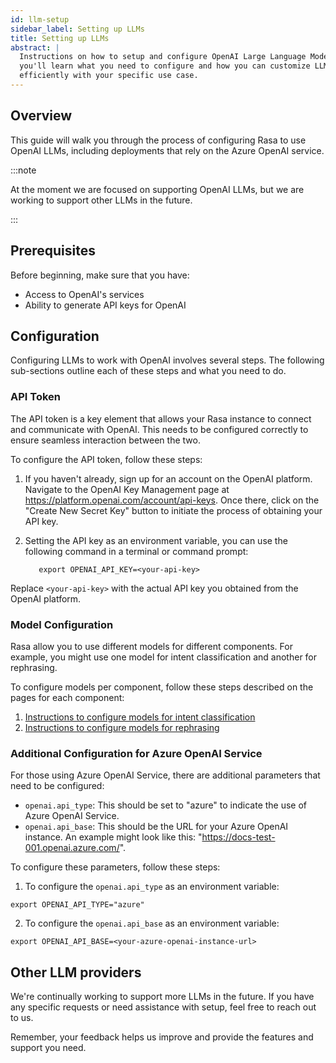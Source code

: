 ```yaml
---
id: llm-setup
sidebar_label: Setting up LLMs
title: Setting up LLMs
abstract: |
  Instructions on how to setup and configure OpenAI Large Language Models. Here
  you'll learn what you need to configure and how you can customize LLMs to work
  efficiently with your specific use case.
---
```



<RasaLabsLabel />

<RasaLabsBanner />

## Overview

This guide will walk you through the process of configuring Rasa to use OpenAI
LLMs, including deployments that rely on the Azure OpenAI service.

:::note

At the moment we are focused on supporting OpenAI LLMs, but we are working to
support other LLMs in the future.

:::

## Prerequisites

Before beginning, make sure that you have:

- Access to OpenAI's services
- Ability to generate API keys for OpenAI

## Configuration

Configuring LLMs to work with OpenAI involves several steps. The following
sub-sections outline each of these steps and what you need to do.

### API Token

The API token is a key element that allows your Rasa instance to connect and
communicate with OpenAI. This needs to be configured correctly to ensure seamless
interaction between the two.

To configure the API token, follow these steps:

1. If you haven't already, sign up for an account on the OpenAI platform.
   Navigate to the OpenAI Key Management page at https://platform.openai.com/account/api-keys.
   Once there, click on the "Create New Secret Key" button to initiate the process of
   obtaining your API key.

2. Setting the API key as an environment variable, you can use the following command in a
   terminal or command prompt:
   ```shell Copy code
      export OPENAI_API_KEY=<your-api-key>
   ```
  Replace `<your-api-key>` with the actual API key you obtained from the OpenAI platform.

### Model Configuration

Rasa allow you to use different models for different components. For example,
you might use one model for intent classification and another for rephrasing.

To configure models per component, follow these steps described on the
pages for each component:

1. [Instructions to configure models for intent classification](./llm-intent.mdx)
2. [Instructions to configure models for rephrasing](./llm-nlg.mdx)

### Additional Configuration for Azure OpenAI Service

For those using Azure OpenAI Service, there are additional parameters that need
to be configured:

- `openai.api_type`: This should be set to "azure" to indicate the use of Azure
  OpenAI Service.
- `openai.api_base`: This should be the URL for your Azure OpenAI instance. An
  example might look like this: "https://docs-test-001.openai.azure.com/".


To configure these parameters, follow these steps:

1. To configure the `openai.api_type` as an environment variable:
  ```shell
  export OPENAI_API_TYPE="azure"
  ```
2. To configure the `openai.api_base` as an environment variable:
  ```shell
  export OPENAI_API_BASE=<your-azure-openai-instance-url>
  ```


## Other LLM providers

We're continually working to support more LLMs in the future. If you have any
specific requests or need assistance with setup, feel free to reach out to us.

Remember, your feedback helps us improve and provide the features and support
you need.
